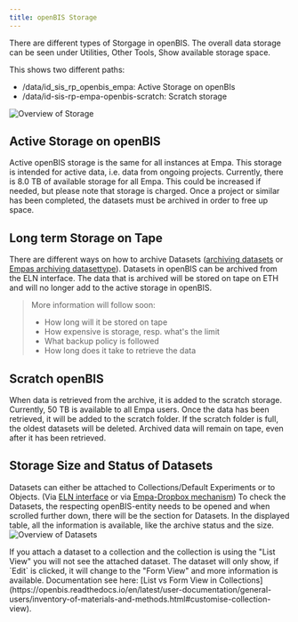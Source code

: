 ---
title: openBIS Storage
---

There are different types of Storgage in openBIS.
The overall data storage can be seen under Utilities, Other Tools, Show available storage space.

This shows two different paths:

* /data/id_sis_rp_openbis_empa: Active Storage on openBIs
* /data/id-sis-rp-empa-openbis-scratch: Scratch storage

![Overview of Storage](src/assets/openBIS/Bild/Overall-Storage.png)

## Active Storage on openBIS
Active openBIS storage is the same for all instances at Empa.
This storage is intended for active data, i.e. data from ongoing projects.
Currently, there is 8.0 TB of available storage for all Empa.
This could be increased if needed, but please note that storage is charged.
Once a project or similar has been completed, the datasets must be archived in order to free up space.

## Long term Storage on Tape
There are different ways on how to archive Datasets ([archiving datasets](https://openbis.readthedocs.io/en/latest/system-documentation/configuration/archiving-datasets.html#eln-lims) or [Empas archiving datasettype](../2_Empa_Documentation/archive.md)).
Datasets in openBIS can be archived from the ELN interface.
The data that is archived will be stored on tape on ETH and will no longer add to the active storage in openBIS.


>More information will follow soon:
> - How long will it be stored on tape
> - How expensive is storage, resp. what's the limit
> - What backup policy is followed
> - How long does it take to retrieve the data


## Scratch openBIS
When data is retrieved from the archive, it is added to the scratch storage.
Currently, 50 TB is available to all Empa users.
Once the data has been retrieved, it will be added to the scratch folder.
If the scratch folder is full, the oldest datasets will be deleted.
Archived data will remain on tape, even after it has been retrieved.

## Storage Size and Status of Datasets
Datasets can either be attached to Collections/Default Experiments or to Objects.
(Via [ELN interface](https://openbis.readthedocs.io/en/latest/user-documentation/general-users/data-upload.html#data-upload-via-web-ui) or via [Empa-Dropbox mechanism](../2_Empa_Documentation/Data_Upload/uploading_large_data.md))
To check the Datasets, the respecting openBIS-entity needs to be opened and when scrolled further down, there will be the section for Datasets.
In the displayed table, all the information is available, like the archive status and the size.
![Overview of Datasets](src/assets/openBIS/Bild/DataSet_Attached_OpenBIS.png)


<Aside type="note">
    If you attach a dataset to a collection and the collection is using the "List View" you will not see the attached dataset.
    The dataset will only show, if `Edit` is clicked, it will change to the "Form View" and more information is available. Documentation see here: [List vs Form View in Collections](https://openbis.readthedocs.io/en/latest/user-documentation/general-users/inventory-of-materials-and-methods.html#customise-collection-view).
</Aside>
